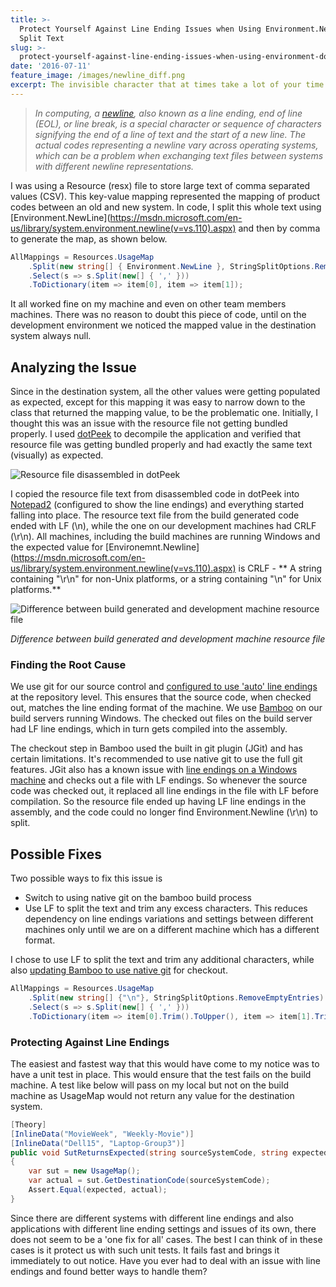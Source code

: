 ```yaml
---
title: >-
  Protect Yourself Against Line Ending Issues when Using Environment.Newline to
  Split Text
slug: >-
  protect-yourself-against-line-ending-issues-when-using-environment-dot-newline-to-split-text
date: '2016-07-11'
feature_image: /images/newline_diff.png
excerpt: The invisible character that at times take a lot of your time!
---
```

> _In computing, a [newline](https://en.wikipedia.org/wiki/Newline), also known as a line ending, end of line (EOL), or line break, is a special character or sequence of characters signifying the end of a line of text and the start of a new line. The actual codes representing a newline vary across operating systems, which can be a problem when exchanging text files between systems with different newline representations._

I was using a Resource (resx) file to store large text of comma separated values (CSV). This key-value mapping represented the mapping of product codes between an old and new system. In code, I split this whole text using \[Environment.NewLine\](https://msdn.microsoft.com/en-us/library/system.environment.newline(v=vs.110).aspx) and then by comma to generate the map, as shown below.

```csharp
AllMappings = Resources.UsageMap
    .Split(new string[] { Environment.NewLine }, StringSplitOptions.RemoveEmptyEntries)
    .Select(s => s.Split(new[] { ',' }))
    .ToDictionary(item => item[0], item => item[1]);

```

It all worked fine on my machine and even on other team members machines. There was no reason to doubt this piece of code, until on the development environment we noticed the mapped value in the destination system always null.

## Analyzing the Issue

Since in the destination system, all the other values were getting populated as expected, except for this mapping it was easy to narrow down to the class that returned the mapping value, to be the problematic one. Initially, I thought this was an issue with the resource file not getting bundled properly. I used [dotPeek](https://www.jetbrains.com/decompiler/) to decompile the application and verified that resource file was getting bundled properly and had exactly the same text (visually) as expected.

![Resource file disassembled in dotPeek](/images/newline_dotpeek.png)

I copied the resource file text from disassembled code in dotPeek into [Notepad2](http://www.flos-freeware.ch/notepad2.html) (configured to show the line endings) and everything started falling into place. The resource text file from the build generated code ended with LF (\\n), while the one on our development machines had CRLF (\\r\\n). All machines, including the build machines are running Windows and the expected value for \[Environemnt.Newline\](https://msdn.microsoft.com/en-us/library/system.environment.newline(v=vs.110).aspx) is CRLF - \*\* A string containing "\\r\\n" for non-Unix platforms, or a string containing "\\n" for Unix platforms.\*\*

![Difference between build generated and development machine resource file](/images/newline_diff.png)

_Difference between build generated and development machine resource file_

### Finding the Root Cause

We use git for our source control and [configured to use 'auto' line endings](https://help.github.com/articles/dealing-with-line-endings/) at the repository level. This ensures that the source code, when checked out, matches the line ending format of the machine. We use [Bamboo](https://www.atlassian.com/software/bamboo) on our build servers running Windows. The checked out files on the build server had LF line endings, which in turn gets compiled into the assembly.

The checkout step in Bamboo used the built in git plugin (JGit) and has certain limitations. It's recommended to use native git to use the full git features. JGit also has a known issue with [line endings on a Windows machine](https://jira.atlassian.com/plugins/servlet/mobile#issue/BAM-9591) and checks out a file with LF endings. So whenever the source code was checked out, it replaced all line endings in the file with LF before compilation. So the resource file ended up having LF line endings in the assembly, and the code could no longer find Environment.Newline (\\r\\n) to split.

## Possible Fixes

Two possible ways to fix this issue is

-   Switch to using native git on the bamboo build process
-   Use LF to split the text and trim any excess characters. This reduces dependency on line endings variations and settings between different machines only until we are on a different machine which has a different format.

I chose to use LF to split the text and trim any additional characters, while also [updating Bamboo to use native git](https://confluence.atlassian.com/bamboo/defining-a-new-executable-capability-289277164.html) for checkout.

```csharp
AllMappings = Resources.UsageMap
    .Split(new string[] {"\n"}, StringSplitOptions.RemoveEmptyEntries)
    .Select(s => s.Split(new[] { ',' }))
    .ToDictionary(item => item[0].Trim().ToUpper(), item => item[1].Trim());

```

### Protecting Against Line Endings

The easiest and fastest way that this would have come to my notice was to have a unit test in place. This would ensure that the test fails on the build machine. A test like below will pass on my local but not on the build machine as UsageMap would not return any value for the destination system.

```csharp
[Theory]
[InlineData("MovieWeek", "Weekly-Movie")]
[InlineData("Dell15", "Laptop-Group3")]
public void SutReturnsExpected(string sourceSystemCode, string expected)
{
    var sut = new UsageMap();
    var actual = sut.GetDestinationCode(sourceSystemCode);
    Assert.Equal(expected, actual);
}

```

Since there are different systems with different line endings and also applications with different line ending settings and issues of its own, there does not seem to be a 'one fix for all' cases. The best I can think of in these cases is it protect us with such unit tests. It fails fast and brings it immediately to out notice. Have you ever had to deal with an issue with line endings and found better ways to handle them?
